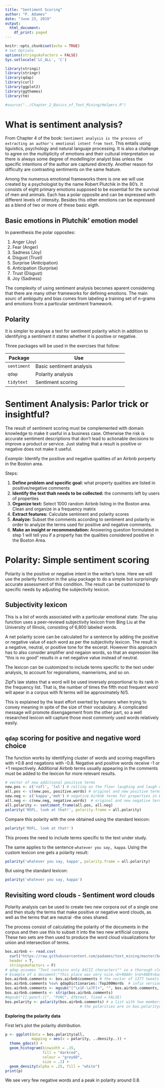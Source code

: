 ```yaml
---
title: "Sentiment Scoring"
author: "P. Adames"
date: "June 23, 2019"
output:
  html_document:
    df_print: paged
---
```


```r
knitr::opts_chunk$set(echo = TRUE)
# Set Options
options(stringsAsFactors = FALSE)
Sys.setlocale('LC_ALL', 'C')

library(stringi)
library(stringr)
library(qdap)
library(curl)
library(ggplot2)
library(ggthemes)
library(tm)

#source("../Chapter_2_Basics_of_Text_Mining/Helpers.R")
``` 

# What is sentiment analysis?

From Chapter 4 of the book: `Sentiment analysis is the process of extracting an author's emotional intent from text`. This entails using liguistics, psychology and natural languaje processing.
It is also a challenge to agree on the multiplicity of emotions and their cultural interpretation so there is always some degree of modelling/or analyst bias unless the specific intentions of the author are captured directly. Another reason for difficulty are contrasting sentiments on the same feature.

Among the numerous emotional frameworks there is one we will use created by a psychologist by the name Robert Plutchik in the 80's. It consists of eight primary emotions supposed to be essential for the survival of men and animals. Each has a polar opposite and can be expressed with different levels of intensity. Besides this other emotions can be expressed as a blend of two or more of these basic eigth.

## Basic emotions in Plutchik' emotion model

In parenthesis the polar opposites:

1. Anger (Joy)
2. Fear (Anger)
3. Sadness (Joy)
4. Disgust (Trust)
5. Surprise (Anticipation)
6. Anticipation (Surprise)
7. Trust (Disgust)
8. Joy (Sadness)

The complexity of using sentiment analysis becomes aparent considering that there
are many other frameworks for defining emotions. The main sourc of ambiguity and bias comes
from labeling a training set of n-grams and emotions from a particular sentiment framework.

## Polarity

It is simpler to analyse a text for sentiment polarity which in addition to identifying 
a sentiment it states whether it is positive or negative.

Three packages will be used in the exercises that follow:

Package             |  Use
--------------------|------------------------------------------------------------------
`sentiment`         | Basic sentiment analysis
`qdap`              | Polarity analysis
`tidytext`          | Sentiment scoring



# Sentiment Analysis: Parlor trick or insightful?

The result of sentiment scoring must be complemented with domain knowledge to make it useful in a business case. Otherwise the risk is accurate sentiment descriptions that don't lead to actionable decisions to improve a product or service. Just stating that a result is positive or negative does not make it useful.


_Example:_ Identify the positive and negative qualities of an Airbnb porperty in the Boston area.

Steps:

1. **Define problem and specific goal:** what property qualities are listed in positive/negative comments
2. **Identify the text thah needs to be collected:** the comments left by users of properties
3. **Organize text:** Select 1000 random Airbnb listing in the Boston area. Clean and organize in a frequency matrix
4. **Extract features:** Calculate sentiment and polarity scores
5. **Analyze:** Subset the comments according to sentiment and polarity in order to analyze the terms used for positive and negative comments.
6. **Make an insight or recommendation:**  Answering question formulated in step 1 will tell you if a property has the qualities considered positive in the Boston Area.


# Polarity: Simple sentiment scoring

Polarity is the positive or negative intent in the writer's tone. 
Here we will use the polarity function in the `qdap` package to do a simple but surprisingly accurate assessment of this condition. The result can be customized to specific needs by adjusting the subjectivity lexicon.

## Subjectivity lexicon

This is a list of words associated with a particular emotional state. The `qdap` function uses a peer-reviewd subjectivity lexicon from Bing Liu at the University of Illinois, consisting of 6,800 labeled words. 

A net polarity score can be calculated for a sentence by adding the positive or negative value of each word as per the subjectivity lexicon. The result is a negative, neutral, or positive tone for the excerpt. However this approach has to also consider amplifier and negaion words, so that an expression like "this is no good" results in a net negative value instead of neutral.

The lexicon can be customized to include terms specific to the text under analysis, to account for regionalisms, mannerisms, and so on.

Zipf's law states that a word will be used inversely proportional to its rank in the frequency list. That is, the number of times the fifth most frequent word will apear in a corpus with N terms will be approximately N/5.

This is explained by the least effort exerted by humans when trying to convey meaning in spite of the size of their vocabulary. A complicated message will promote disengagement from the other part, so a well researched lexicon will capture those most commonly used words relatively easily.


## `qdap` scoring for positive and negative word choice

The function works by identifying cluster of words and scoring magnifiers with +0.8 and negations with -0.8. Negative and positive words receive -1 or +1 respectively.
Additional Airbnb terms usually appearing in the comments must be added to the lexicon for more relevant results.

```r
# vector of new additional positive terms
new.pos <- c('rofl', 'lol') # rolling on the floor laughing and laugh out loud
all.pos <- c(new.pos, positive.words) # original and new positive terms
new.neg <- c('kappa','meh') # negative Airbnb terms for properties in Boston (from search)
all.neg <- c(new.neg, negative.words)  # original and new negative terms
all.polarity <- sentiment_frame(all.pos, all.neg)
polarity('ROFL, look at that!', polarity.frame = all.polarity)
```


Compare this polarity with the one obtained using the standard lexicon:

```r
polarity('ROFL, look at that!')
```

This proves the need to include terms specific to the text under study.


The same applies to the sentence `whatever you say, kappa`. Using the custom lexicon one gets a polarity result:

```r
polarity('whatever you say, kappa', polarity.frame = all.polarity)
```

But using the standard lexicon:

```r
polarity('whatever you say, kappa')
```

## Revisiting word clouds - Sentiment word clouds


Polarity analysis can be used to create two new corpora out of a single one and then study the terms that make positive or negative word clouds, as well as the terms that are neutral -the ones shared.

The process consist of calculating the polarity of the documents in the corpus and then use this to subset it into the two new artificial corpora. These two sets are then used to produce the word cloud visualizations for union and intersection of terms. 

```r
bos.airbnb <- read.csv(
  curl("https://raw.githubusercontent.com/padames/text_mining/master/bos_airbnb_1k.csv"),
  header = T, 
  stringsAsFactors = F)
# qdap assumes "Text contains only ASCII characters"" so a thorough cleanup is needed
# Example of a document:"This place was very nice.<U+00A0> S<U+00E9>bastien was accommodating..."
bos.airbnb.comments <- bos.airbnb$comments # the vector of 1377 tweets
bos.airbnb.comments %sw% qdapDictionaries::Top200Words  # infix version of 'rm_stopwords'
bos.airbnb.comments <- mgsub("[^\x1F-\x7F]+", "", bos.airbnb.comments, fixed = FALSE) # remove all non-ascii charcaters (https://stackoverflow.com/a/28001656/1585486)
bos.airbnb.comments <- strip(bos.airbnb.comments)
#mgsub("[[:punct:]]", "PUNC", df$text, fixed = FALSE)
bos.polarity <- polarity(bos.airbnb.comments) # a list with two members, one is a data frame called 'all', 
                                  # the polarities are in bos.polarity$all$polarity 
```

**Exploring the polarity data**

First let's plot the polarity distribution.

```r
p <- ggplot(data = bos.polarity$all,
            mapping = aes(x = polarity, ..density..)) +
  theme_gdocs() +
  geom_histogram(binwidth = .15,
                 fill = "darkred", 
                 colour = "grey60",
                 size = .2) +
  geom_density(alpha = .25, fill = "white")
print(p)
```

We see very few negative words and a peak in polarity around 0.8.

